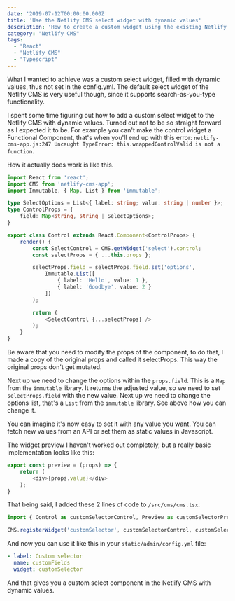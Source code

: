 ```yaml
---
date: '2019-07-12T00:00:00.000Z'
title: 'Use the Netlify CMS select widget with dynamic values'
description: 'How to create a custom widget using the existing Netlify CMS select widget and add dynamic values'
category: "Netlify CMS"
tags:
  - "React"
  - "Netlify CMS"
  - "Typescript"
---
```


What I wanted to achieve was a custom select widget, filled with dynamic values, thus not set in the config.yml. The default select widget of the Netlify CMS is very useful though, since it supports search-as-you-type functionality.

I spent some time figuring out how to add a custom select widget to the Netlify CMS with dynamic values. Turned out not to be so straight forward as I expected it to be. For example you can't make the control widget a Functional Component, that's when you'll end up with this error: `netlify-cms-app.js:247 Uncaught TypeError: this.wrappedControlValid is not a function`. 

How it actually does work is like this. 

```typescript
import React from 'react';
import CMS from 'netlify-cms-app';
import Immutable, { Map, List } from 'immutable';

type SelectOptions = List<{ label: string; value: string | number }>;
type ControlProps = {
    field: Map<string, string | SelectOptions>;
}

export class Control extends React.Component<ControlProps> {
    render() {
        const SelectControl = CMS.getWidget('select').control;
        const selectProps = { ...this.props };

        selectProps.field = selectProps.field.set('options',
            Immutable.List([
                { label: 'Hello', value: 1 },
                { label: 'Goodbye', value: 2 }
            ])
        );

        return (
            <SelectControl {...selectProps} />
        );
    }
}
```

Be aware that you need to modify the props of the component, to do that, I made a copy of the original props and called it selectProps. This way the original props don't get mutated. 

Next up we need to change the options within the `props.field`. This is a `Map` from the `immutable` library. It returns the adjusted value, so we need to set `selectProps.field` with the new value. Next up we need to change the options list, that's a `List` from the `immutable` library. See above how you can change it. 

You can imagine it's now easy to set it with any value you want. You can fetch new values from an API or set them as static values in Javascript. 

The widget preview I haven't worked out completely, but a really basic implementation looks like this:

```typescript
export const preview = (props) => {
    return (
        <div>{props.value}</div>
    );
}
```

That being said, I added these 2 lines of code to `/src/cms/cms.tsx`:

```typescript
import { Control as customSelectorControl, Preview as customSelectorPreview } from './widgets/CustomSelector';

CMS.registerWidget('customSelector', customSelectorControl, customSelectorPreview);
```

And now you can use it like this in your `static/admin/config.yml` file:

```yml
- label: Custom selector
  name: customFields
  widget: customSelector
```

And that gives you a custom select component in the Netlify CMS with dynamic values.